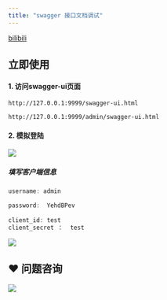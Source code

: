 ```yaml
---
title: "swagger 接口文档调试"
---
```


[bilibili](https://player.bilibili.com/player.html?bvid=BV12t411B7e9&p=5&page=5&autoplay=0)

## 立即使用


#### 1. 访问swagger-ui页面
```shell
http://127.0.0.1:9999/swagger-ui.html
```

```shell
http://127.0.0.1:9999/admin/swagger-ui.html
```



#### 2. 模拟登陆


![](https://cdn.nlark.com/yuque/0/2020/png/283679/1601182554167-bb3a82f8-d403-4d0d-8b96-1fbca6aa17e0.png)



##### 填写客户端信息


```java
username: admin

password:  YehdBPev  
    
client_id: test
client_secret ：  test
```





![](https://minio.pigx.vip/oss/1638682863.png)





## ❤  问题咨询
![](https://cdn.nlark.com/yuque/0/2022/gif/283679/1662563973685-c22e9831-db66-42b5-973f-886d25d1e0e7.gif)

